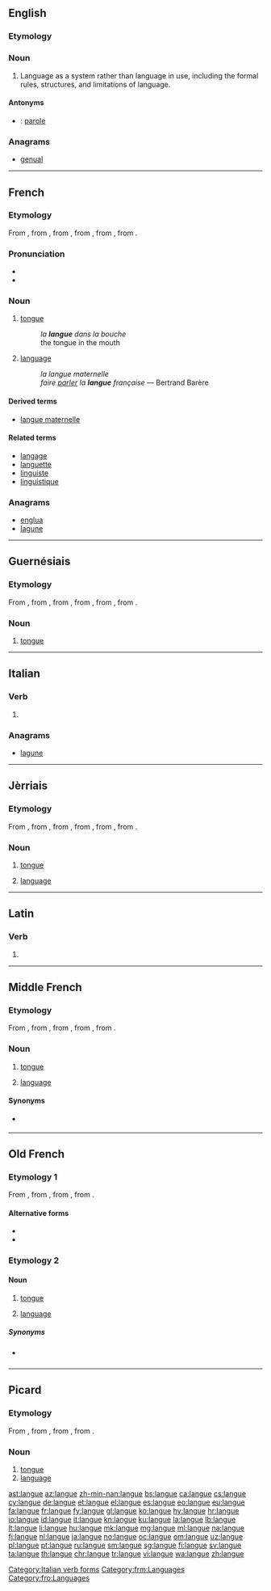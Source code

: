 ==English==

===Etymology===
{{etyl|fr|en}}

===Noun===
{{wikipedia|Langue and parole}}
{{en-noun|-}}

# {{context|linguistics|lang=en}} Language as a system rather than language in use, including the formal rules, structures, and limitations of language.

====Antonyms====
* {{qualifier|language in use}}: [[parole]]

===Anagrams===
* [[genual#English|genual]]

----

==French==

===Etymology===
From {{etyl|frm|fr}} {{term|langue|lang=frm}}, from {{etyl|fro|fr}} {{term|langue|lang=fro}}, from {{etyl|la|fr}} {{term|lingua||tongue, speech, language|lang=la}}, from {{etyl|OL.|fr}} {{term|dingua|lang=la}}, from {{etyl|itc-pro|fr}} {{term/t|itc-pro|*dn̥χ(u)wā}}, from {{etyl|ine-pro|fr}} {{term/t|ine-pro|*dn̥ǵʰwéh₂s||tongue, speech, language}}.

===Pronunciation===
* {{audio|Fr-langue.ogg|audio}}
* {{IPA|/lɑ̃ɡ/|lang=fr}}

===Noun===
{{fr-noun|f}}

# {{context|anatomy|lang=fr}} [[tongue]]
#: ''la '''langue''' dans la bouche''
#: the tongue in the mouth
# {{context|linguistics|lang=fr}} [[language]] {{gloss|system of communication using written or spoken words}}
#: ''la langue maternelle''
#: ''faire [[parler]] la '''langue''' française'' — Bertrand Barère

====Derived terms====
* [[langue maternelle]]

====Related terms====
* [[langage]]
* [[languette]]
* [[linguiste]]
* [[linguistique]]

===Anagrams===
* [[englua#French|englua]]
* [[lagune#French|lagune]]

----

==Guernésiais==

===Etymology===
From {{etyl|frm|roa-grn}} {{term|langue|lang=frm}}, from {{etyl|fro|roa-grn}} {{term|langue|lang=fro}}, from {{etyl|la|roa-grn}} {{term|lingua|lang=la}}, from {{etyl|OL.|roa-grn}} {{term/t|ast|*dingua}}, from {{etyl|itc-pro|roa-grn}} {{term/t|itc-pro|*dn̥χ(u)wā}}, from {{etyl|ine-pro|roa-grn}} {{term/t|ine-pro|*dn̥ǵʰwéh₂s}}.

===Noun===
{{roa-grn-noun|f}}

# {{context|anatomy|lang=roa-grn}} [[tongue]]

----

==Italian==

===Verb===
{{head|it}}

# {{conjugation of|languire||3|s|pres|ind|lang=it}}

===Anagrams===
* [[lagune#Italian|lagune]]

[[Category:Italian verb forms]]

----

==Jèrriais==

===Etymology===
From {{etyl|frm|roa-jer}} {{term|langue|lang=frm}}, from {{etyl|fro|roa-jer}} {{term|langue|lang=fro}}, from {{etyl|la|roa-jer}} {{term|lingua|lang=la}}, from {{etyl|OL.|roa-jer}} {{term/t|ast|*dingua}}, from {{etyl|itc-pro|roa-jer}} {{term/t|itc-pro|*dn̥χ(u)wā}}, from {{etyl|ine-pro|roa-jer}} {{term/t|ine-pro|*dn̥ǵʰwéh₂s}}.

===Noun===
{{roa-jer-noun|f}}

# {{context|anatomy|lang=roa-jer}} [[tongue]]
# [[language]]

----

==Latin==

===Verb===
{{la-verb-form|languē}}

# {{conjugation of|langueō||2|s|pres|act|imp|lang=la}}

----

==Middle French==

===Etymology===
From {{etyl|fro|frm}} {{term|langue|lang=fro}}, from {{etyl|la|frm}} {{term|lingua|lang=la}}, from {{etyl|OL.|frm}} {{term/t|ast|*dingua}}, from {{etyl|itc-pro|frm}} {{term/t|itc-pro|*dn̥χ(u)wā}}, from {{etyl|ine-pro|frm}} {{term/t|ine-pro|*dn̥ǵʰwéh₂s}}.

===Noun===
{{frm-noun|f}}

# {{context|anatomy|lang=fro}} [[tongue]]
# [[language]]

====Synonyms====
* {{sense|language}} {{l/frm|langage}}

[[Category:frm:Languages]]

----

==Old French==

===Etymology 1===
From {{etyl|la|fro}} {{term|lingua|lang=la}}, from {{etyl|OL.|fro}} {{term/t|ast|*dingua}}, from {{etyl|itc-pro|fro}} {{term/t|itc-pro|*dn̥χ(u)wā}}, from {{etyl|ine-pro|fro}} {{term/t|ine-pro|*dn̥ǵʰwéh₂s}}.

====Alternative forms====
* {{l/fro|lingue}}
* {{l/fro|lengue}}

===Etymology 2===
{{etyl|la|fro}} {{term|lingua|lang=la}}

====Noun====
{{fro-noun|f}}

# {{context|anatomy|lang=fro}} [[tongue]]
# [[language]]

=====Synonyms=====
* {{sense|language}} {{l/fro|language}}

[[Category:fro:Languages]]

----

==Picard==

===Etymology===
From {{etyl|la|pcd}} {{term|lingua|lang=la}}, from {{etyl|OL.|pcd}} {{term/t|ast|*dingua}}, from {{etyl|itc-pro|pcd}} {{term/t|itc-pro|*dn̥χ(u)wā}}, from {{etyl|ine-pro|pcd}} {{term/t|ine-pro|*dn̥ǵʰwéh₂s}}.

===Noun===
{{head|pcd|noun|g=f|plural|langues}}

# [[tongue]]
# [[language]]

[[ast:langue]]
[[az:langue]]
[[zh-min-nan:langue]]
[[bs:langue]]
[[ca:langue]]
[[cs:langue]]
[[cy:langue]]
[[de:langue]]
[[et:langue]]
[[el:langue]]
[[es:langue]]
[[eo:langue]]
[[eu:langue]]
[[fa:langue]]
[[fr:langue]]
[[fy:langue]]
[[gl:langue]]
[[ko:langue]]
[[hy:langue]]
[[hr:langue]]
[[io:langue]]
[[id:langue]]
[[it:langue]]
[[kn:langue]]
[[ku:langue]]
[[la:langue]]
[[lb:langue]]
[[lt:langue]]
[[li:langue]]
[[hu:langue]]
[[mk:langue]]
[[mg:langue]]
[[ml:langue]]
[[na:langue]]
[[fj:langue]]
[[nl:langue]]
[[ja:langue]]
[[no:langue]]
[[oc:langue]]
[[om:langue]]
[[uz:langue]]
[[pl:langue]]
[[pt:langue]]
[[ru:langue]]
[[sm:langue]]
[[sg:langue]]
[[fi:langue]]
[[sv:langue]]
[[ta:langue]]
[[th:langue]]
[[chr:langue]]
[[tr:langue]]
[[vi:langue]]
[[wa:langue]]
[[zh:langue]]